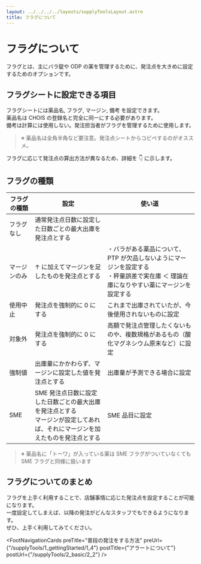 ```yaml
---
layout: ../../../../layouts/supplyToolsLayout.astro
title: フラグについて
---
```



# フラグについて

フラグとは、主にバラ錠や ODP の薬を管理するために、発注点を大きめに設定するためのオプションです。

## フラグシートに設定できる項目

フラグシートには薬品名, フラグ, マージン, 備考 を設定できます。  
薬品名は CHOIS の登録名と完全に同一にする必要があります。  
備考は計算には使用しない。発注担当者がフラグを管理するために使用します。

> ※ 薬品名は全角半角など要注意。発注点シートからコピペするのがオススメ。

フラグに応じて発注点の算出方法が異なるため、詳細を 👇 に示します。

## フラグの種類

| フラグの種類 | 設定                                                                                                                            | 使い道                                                                                                                                  |
| ------------ | ------------------------------------------------------------------------------------------------------------------------------- | --------------------------------------------------------------------------------------------------------------------------------------- |
| フラグなし   | 通常発注点日数に設定した日数ごとの最大出庫を発注点とする                                                                        |                                                                                                                                         |
| マージンのみ | ↑ に加えてマージンを足したものを発注点とする                                                                                    | ・バラがある薬品について、PTP が欠品しないようにマージンを設定する<br/>・秤量誤差で実在庫 ＜ 理論在庫になりやすい薬にマージンを設定する |
| 使用中止     | 発注点を強制的に 0 にする                                                                                                       | これまで出庫されていたが、今後使用されないものに設定                                                                                    |
| 対象外       | 発注点を強制的に 0 にする                                                                                                       | 高額で発注点管理したくないものや、複数規格があるもの（酸化マグネシウム原末など）に設定                                                  |
| 強制値       | 出庫量にかかわらず、マージンに設定した値を発注点とする                                                                          | 出庫量が予測できる場合に設定                                                                                                            |
| SME          | SME 発注点日数に設定した日数ごとの最大出庫を発注点とする<br/>マージンが設定してあれば、それにマージンを加えたものを発注点とする | SME 品目に設定                                                                                                                          |

> ※ 薬品名に「トーワ」が入っている薬は SME フラグがついていなくても SME フラグと同様に扱います

## フラグについてのまとめ

フラグを上手く利用することで、店舗事情に応じた発注点を設定することが可能になります。  
一度設定してしまえば、以降の発注がどんなスタッフでもできるようになります。  
ぜひ、上手く利用してみてください。

<FootNavigationCards
  preTitle="普段の発注をする方法"
  preUrl={"/supplyTools/1_gettingStarted/1_4"}
  postTitle={"アラートについて"}
  postUrl={"/supplyTools/2_basic/2_2"}
/>
